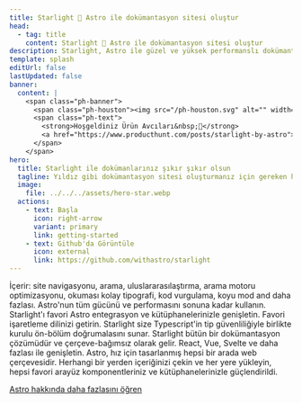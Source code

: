 ```yaml
---
title: Starlight 🌟 Astro ile dokümantasyon sitesi oluştur
head:
  - tag: title
    content: Starlight 🌟 Astro ile dokümantasyon sitesi oluştur
description: Starlight, Astro ile güzel ve yüksek performanslı dokümantasyon siteleri oluşturmanıza yardımcı olur.
template: splash
editUrl: false
lastUpdated: false
banner:
  content: |
    <span class="ph-banner">
      <span class="ph-houston"><img src="/ph-houston.svg" alt="" width="72" height="72"/></span>
      <span class="ph-text">
        <strong>Hoşgeldiniz Ürün Avcıları&nbsp;👋</strong>
        <a href="https://www.producthunt.com/posts/starlight-by-astro">Şu an yayındayız!</a>
      </span>
    </span>
hero:
  title: Starlight ile dokümanlarınız şıkır şıkır olsun
  tagline: Yıldız gibi dokümantasyon sitesi oluşturmanız için gereken her şey. Hızlı, erişilebilir ve kullanımı kolay.
  image:
    file: ../../../assets/hero-star.webp
  actions:
    - text: Başla
      icon: right-arrow
      variant: primary
      link: getting-started
    - text: Github'da Görüntüle
      icon: external
      link: https://github.com/withastro/starlight
---
```



<CardGrid stagger>
	<Card title="Memnun eden dokümantasyon" icon="open-book">
		İçerir: site navigasyonu, arama, uluslararasılaştırma, arama motoru
		optimizasyonu, okuması kolay tipografi, kod vurgulama, koyu mod and daha
		fazlası.
	</Card>
	<Card title="Astro ile çalışır" icon="rocket">
		Astro'nun tüm gücünü ve performasını sonuna kadar kullanın. Starlight'ı
		favori Astro entegrasyon ve kütüphanelerinizle genişletin.
	</Card>
	<Card title="Markdown, Markdoc, ve MDX" icon="document">
		Favori işaretleme dilinizi getirin. Starlight size Typescript'in tip
		güvenliliğiyle birlikte kurulu ön-bölüm doğrumalasını sunar.
	</Card>
	<Card title="Kendi arayüz bileşenlerini getir" icon="puzzle">
		Starlight bütün bir dokümantasyon çözümüdür ve çerçeve-bağımsız olarak
		gelir. React, Vue, Svelte ve daha fazlası ile genişletin.
	</Card>
</CardGrid>

<AboutAstro title="Size getirildi">
Astro, hız için tasarlanmış hepsi bir arada web çerçevesidir.
Herhangi bir yerden içeriğinizi çekin ve her yere yükleyin, hepsi favori arayüz komponentleriniz ve kütüphanelerinizle güçlendirildi.

[Astro hakkında daha fazlasını öğren](https://astro.build/)

</AboutAstro>
